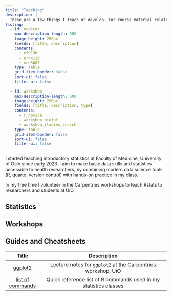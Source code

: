 ```yaml
---
title: "Teaching"
description: |
  These are a few things I teach or develop. For course material related to the courses, please check the description for more details.
listing:
  - id: medstat
    max-description-length: 500
    image-height: 250px
    fields: [title, description]
    contents: 
      - mf9130
      - ern4110
      - med3007
    type: table
    grid-item-border: false
    sort-ui: false
    filter-ui: false
    
  - id: workshop
    max-description-length: 500
    image-height: 250px
    fields: [title, description, type]
    contents: 
      - r_novice
      - workshop_bioinf
      - workshop_rladies_zurich
    type: table
    grid-item-border: false
    sort-ui: false
    filter-ui: false
---
```


I started teaching introductory statistics at Faculty of Medicine, University of Oslo since early 2023. I aim to make basic data skills and statistics accessible to health researchers, by combining modern data science tools (R, quarto, version control) with hands-on practice in my class.

In my free time I volunteer in the Carpentries workshops to teach Rstats to researchers and students at UiO.


## Statistics

::: {#medstat}
:::

## Workshops

::: {#workshop}
:::

## Guides and Cheatsheets

| Title |   Description            |
|:-----:|:------------------------:|
| [ggplot2](https://github.com/chizapoth/chizapoth.github.io/blob/main/resources/lecture_ggplot.pdf) | Lecture notes for `ggplot2` at the Carpentries workshop, UiO|
| [list of commands](https://ocbe-uio.github.io/teaching_mf9130e/lab/list_of_commands.html) | Quick reference list of R commands used in my statistics classes |
